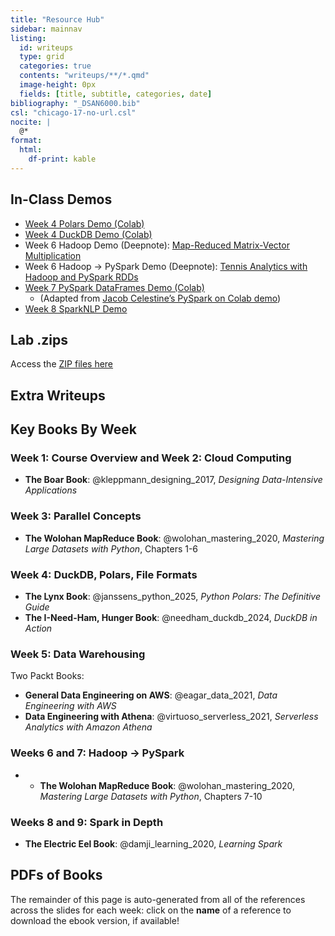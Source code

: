```yaml
---
title: "Resource Hub"
sidebar: mainnav
listing:
  id: writeups
  type: grid
  categories: true
  contents: "writeups/**/*.qmd"
  image-height: 0px
  fields: [title, subtitle, categories, date]
bibliography: "_DSAN6000.bib"
csl: "chicago-17-no-url.csl"
nocite: |
  @*
format:
  html:
    df-print: kable
---
```


## In-Class Demos

* [Week 4 Polars Demo (Colab)](https://colab.research.google.com/drive/1tS3nM7FJAqthDqdeXmqgxiOYMcRrFTZq?usp=sharing)
* [Week 4 DuckDB Demo (Colab)](https://colab.research.google.com/drive/1tPlayCjCJqS4D1TKXwtx93knBZhWxqOy?usp=sharing)
* Week 6 Hadoop Demo (Deepnote): [Map-Reduced Matrix-Vector Multiplication](https://deepnote.com/workspace/Columbia-University-f2637961-0c74-4aff-8153-d766baa193ed/project/MapReduceDemo-41367b13-4253-47c8-8ffe-0544456d6070/notebook/DSAN5500HW5-8b90a6af23d34d239b7da0111228614d?utm_source=share-modal&utm_medium=product-shared-content&utm_campaign=notebook&utm_content=41367b13-4253-47c8-8ffe-0544456d6070)
* Week 6 Hadoop &rarr; PySpark Demo (Deepnote): [Tennis Analytics with Hadoop and PySpark RDDs](https://deepnote.com/workspace/dsan-f2637961-0c74-4aff-8153-d766baa193ed/project/PySpark-Demo-5b6d12ee-5b84-4b9c-b217-57081420a97d/notebook/PySparkTennis-e728d4f3669d412fa2af10e6f30b9689?utm_source=share-modal&utm_medium=product-shared-content&utm_campaign=notebook&utm_content=5b6d12ee-5b84-4b9c-b217-57081420a97d)
<!-- * [Week 7 M&M Counts Starter Code (Databricks Free Edition)](https://dbc-7c96f2b7-b70a.cloud.databricks.com/editor/notebooks/1614884783289922?o=3732734799398494) -->
* [Week 7 PySpark DataFrames Demo (Colab)](https://colab.research.google.com/drive/17xglntdFVtGpgJRt_Y3fDELYt4Lycf96?usp=sharing)
  * (Adapted from [Jacob Celestine's PySpark on Colab demo](https://jacobcelestine.com/knowledge_repo/colab_and_pyspark/))
* [Week 8 SparkNLP Demo](https://classroom.github.com/a/f4T20SVq)

## Lab .zips

Access the [ZIP files here](https://jpj.georgetown.domains/dsan6000-zips/)

## Extra Writeups

::: {#writeups}
:::

## Key Books By Week

### Week 1: Course Overview and Week 2: Cloud Computing

* **The Boar Book**: @kleppmann_designing_2017, *Designing Data-Intensive Applications*

### Week 3: Parallel Concepts

* **The Wolohan MapReduce Book**: @wolohan_mastering_2020, *Mastering Large Datasets with Python*, Chapters 1-6

### Week 4: DuckDB, Polars, File Formats

* **The Lynx Book**: @janssens_python_2025, *Python Polars: The Definitive Guide*
* **The I-Need-Ham, Hunger Book**: @needham_duckdb_2024, *DuckDB in Action*

### Week 5: Data Warehousing

Two Packt Books:

* **General Data Engineering on AWS**: @eagar_data_2021, *Data Engineering with AWS*
* **Data Engineering with Athena**: @virtuoso_serverless_2021, *Serverless Analytics with Amazon Athena*

### Weeks 6 and 7: Hadoop &rarr; PySpark

* * **The Wolohan MapReduce Book**: @wolohan_mastering_2020, *Mastering Large Datasets with Python*, Chapters 7-10

### Weeks 8 and 9: Spark in Depth

* **The Electric Eel Book**: @damji_learning_2020, *Learning Spark*

## PDFs of Books

The remainder of this page is auto-generated from all of the references across the slides for each week: click on the **name** of a reference to download the ebook version, if available!

::: {#refs}
:::

